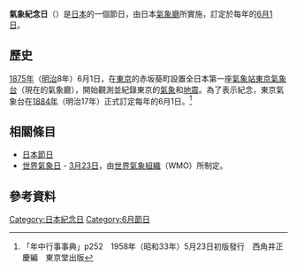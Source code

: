 {{Japanese|japanese=気象記念日|kana=きしょうきねんび|romaji=Kishiyou kinenbi}}
'''氣象紀念日'''（{{lang-ja|気象記念日}}）是[[日本|日本]]的一個節日，由日本[[氣象廳_(日本)|氣象廳]]所實施，訂定於每年的[[6月1日|6月1日]]。

== 歷史==
[[1875年|1875年]]（[[明治|明治]]8年）6月1日，在[[東京|東京]]的赤坂葵町設置全日本第一座[[氣象站|氣象站]][[東京氣象台|東京氣象台]]（現在的氣象廳），開始觀測並紀錄東京的[[氣象|氣象]]和[[地震|地震]]。為了表示紀念，東京氣象台在[[1884年|1884年]]（明治17年）正式訂定每年的6月1日。<ref> 「年中行事事典」p252　1958年（昭和33年）5月23日初版發行　西角井正慶編　東京堂出版</ref>

== 相關條目 ==
* [[日本節日|日本節日]]
* [[世界氣象日|世界氣象日]] - [[3月23日|3月23日]]，由[[世界氣象組織|世界氣象組織]]（WMO）所制定。

== 參考資料 ==
{{reflist}}

{{DEFAULTSORT:Kisho Kinenbi}}
[[Category:日本紀念日|Category:日本紀念日]]
[[Category:6月節日|Category:6月節日]]